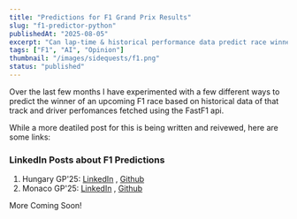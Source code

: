 ```yaml
---
title: "Predictions for F1 Grand Prix Results"
slug: "f1-predictor-python"
publishedAt: "2025-08-05"
excerpt: "Can lap-time & historical performance data predict race winners?"
tags: ["F1", "AI", "Opinion"]
thumbnail: "/images/sidequests/f1.png"
status: "published"
---
```


Over the last few months I have experimented with a few different ways to predict the winner of an upcoming F1 race based on historical data of that track and driver perfomances fetched using the FastF1 api.

While a more deatiled post for this is being written and reivewed, here are some links: 

### LinkedIn Posts about F1 Predictions 

1. Hungary GP'25: [LinkedIn](https://www.linkedin.com/posts/meeravshah_its-past-midnight-but-the-code-finally-activity-7357641634517311490-0rLL?utm_source=share&utm_medium=member_desktop&rcm=ACoAADvZo-EBeEg_48V28eqh1bQkgeQKjL8MFE4) , [Github](https://github.com/Meerav29/Hungary-25-Predictor)
2. Monaco GP'25: [LinkedIn](https://www.linkedin.com/posts/meeravshah_github-meerav29f1mon25-lets-see-if-we-activity-7332045722281840640-t8pO?utm_source=share&utm_medium=member_desktop&rcm=ACoAADvZo-EBeEg_48V28eqh1bQkgeQKjL8MFE4) , [Github](https://github.com/Meerav29/F1Mon25)

More Coming Soon!